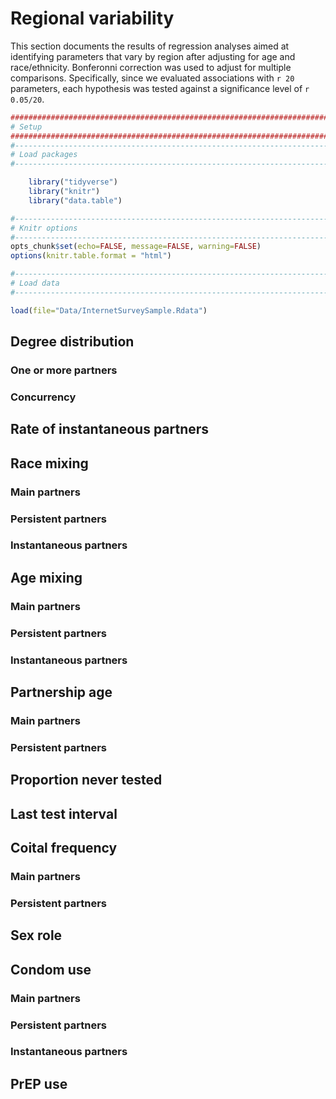 # Regional variability

This section documents the results of regression analyses aimed at identifying parameters that vary by region after adjusting for age and race/ethnicity. Bonferonni correction was used to adjust for multiple comparisons. Specifically, since we evaluated associations with `r 20` parameters, each hypothesis was tested against a significance level of `r 0.05/20`.

```r
####################################################################################
# Setup
####################################################################################
#-----------------------------------------------------------------------------------
# Load packages
#-----------------------------------------------------------------------------------

    library("tidyverse")
    library("knitr")
    library("data.table")

#-----------------------------------------------------------------------------------
# Knitr options
#-----------------------------------------------------------------------------------
opts_chunk$set(echo=FALSE, message=FALSE, warning=FALSE)
options(knitr.table.format = "html") 

#-----------------------------------------------------------------------------------
# Load data
#-----------------------------------------------------------------------------------

load(file="Data/InternetSurveySample.Rdata")
```

## Degree distribution

### One or more partners 

### Concurrency

## Rate of instantaneous partners

## Race mixing

### Main partners

### Persistent partners

### Instantaneous partners

## Age mixing

### Main partners

### Persistent partners

### Instantaneous partners

## Partnership age

### Main partners

### Persistent partners

## Proportion never tested

## Last test interval

## Coital frequency

### Main partners

### Persistent partners

## Sex role

## Condom use

### Main partners

### Persistent partners

### Instantaneous partners

## PrEP use